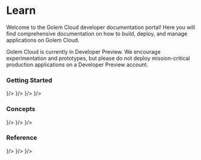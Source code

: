 

# Learn

Welcome to the Golem Cloud developer documentation portal! Here you will find comprehensive documentation on how to build, deploy, and manage applications on Golem Cloud.

<Callout type="warning">
  Golem Cloud is currently in Developer Preview. We encourage experimentation
  and prototypes, but please do not deploy mission-critical production
  applications on a Developer Preview account.
</Callout>

<br/>

### Getting Started
<Cards>
  <Card title="Get Started" href="/getting-started" icon={<InfoIcon/>}/>
  <Card title="Building Templates" href="/building-templates" icon={<HardHatIcon/>}/>
  <Card title="FAQ" href="/faq" icon={<HelpCircleIcon/>}/>
  <Card title="Release Notes" href="/release-notes" icon={<GalleryVerticalEnd/>}/>
</Cards>


### Concepts
<Cards>
  <Card title="Template Interface" href="/template-interface" icon={<BookTypeIcon/>}/>
  <Card title="API Gateway" href="/api-gateway" icon={<NetworkIcon/>}/>
  <Card title="Promises" href="/promises" icon={<ArrowRightFromLineIcon/>}/>
</Cards>

### Reference
<Cards>
  <Card title="Golem CLI" href="/golem-cli" icon={<TerminalIcon/>}/>
  <Card title="REST API" href="/rest-api" icon={<ArrowUpDownIcon/>}/>
  <Card title="Runtime API" href="/runtime-api" icon={<PlayCircleIcon/>}/>
</Cards>


